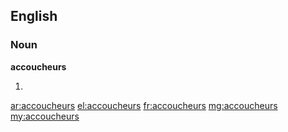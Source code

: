 ==English==

===Noun===
'''accoucheurs'''

# {{plural of|accoucheur}}

[[ar:accoucheurs]]
[[el:accoucheurs]]
[[fr:accoucheurs]]
[[mg:accoucheurs]]
[[my:accoucheurs]]